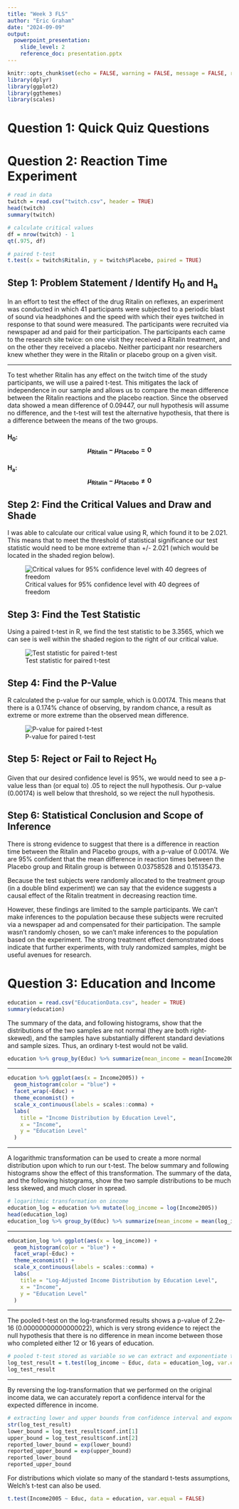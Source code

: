 ```yaml
---
title: "Week 3 FLS"
author: "Eric Graham"
date: "2024-09-09"
output: 
  powerpoint_presentation:
    slide_level: 2
    reference_doc: presentation.pptx
---
```


```r
knitr::opts_chunk$set(echo = FALSE, warning = FALSE, message = FALSE, results = "hide")
library(dplyr)
library(ggplot2)
library(ggthemes)
library(scales)
```

# Question 1: Quick Quiz Questions

# Question 2: Reaction Time Experiment

```r
# read in data
twitch = read.csv("twitch.csv", header = TRUE)
head(twitch)
summary(twitch)

# calculate critical values
df = nrow(twitch) - 1
qt(.975, df)

# paired t-test
t.test(x = twitch$Ritalin, y = twitch$Placebo, paired = TRUE)
```

## Step 1: Problem Statement / Identify H~0~ and H~a~

In an effort to test the effect of the drug Ritalin on reflexes, an experiment was conducted in which 41 participants were subjected to a periodic blast of sound via headphones and the speed with which their eyes twitched in response to that sound were measured. The participants were recruited via newspaper ad and paid for their participation. The participants each came to the research site twice: on one visit they received a Ritalin treatment, and on the other they received a placebo. Neither participant nor researchers knew whether they were in the Ritalin or placebo group on a given visit.

---

To test whether Ritalin has any effect on the twitch time of the study participants, we will use a paired t-test. This mitigates the lack of independence in our sample and allows us to compare the mean difference between the Ritalin reactions and the placebo reaction. Since the observed data showed a mean difference of 0.09447, our null hypothesis will assume no difference, and the t-test will test the alternative hypothesis, that there is a difference between the means of the two groups. 

#### H~0~: $$\mu_{\text{Ritalin}} - \mu_{\text{Placebo}} = 0$$

#### H~a~: $$\mu_{\text{Ritalin}} - \mu_{\text{Placebo}} \neq 0$$

## Step 2: Find the Critical Values and Draw and Shade

I was able to calculate our critical value using R, which found it to be 2.021. This means that to meet the threshold of statistical significance our test statistic would need to be more extreme than +/- 2.021 (which would be located in the shaded region below).

![Critical values for 95% confidence level with 40 degrees of freedom](twitch-critical-values.png)

## Step 3: Find the Test Statistic

Using a paired t-test in R, we find the test statistic to be 3.3565, which we can see is well within the shaded region to the right of our critical value.

![Test statistic for paired t-test](twitch-t-stat.png)

## Step 4: Find the P-Value

R calculated the p-value for our sample, which is 0.00174. This means that there is a 0.174% chance of observing, by random chance, a result as extreme or more extreme than the observed mean difference.

![P-value for paired t-test](twitch-p-value.png)

## Step 5: Reject or Fail to Reject H~0~

Given that our desired confidence level is 95%, we would need to see a p-value less than (or equal to) .05 to reject the null hypothesis. Our p-value (0.00174) is well below that threshold, so we reject the null hypothesis.

## Step 6: Statistical Conclusion and Scope of Inference

There is strong evidence to suggest that there is a difference in reaction time between the Ritalin and Placebo groups, with a p-value of 0.00174. We are 95% confident that the mean difference in reaction times between the Placebo group and Ritalin group is between 0.03758528 and 0.15135473.

Because the test subjects were randomly allocated to the treatment group (in a double blind experiment) we can say that the evidence suggests a causal effect of the Ritalin treatment in decreasing reaction time. 

However, these findings are limited to the sample participants. We can't make inferences to the population because these subjects were recruited via a newspaper ad and compensated for their participation. The sample wasn't randomly chosen, so we can't make inferences to the population based on the experiment. The strong treatment effect demonstrated does indicate that further experiments, with truly randomized samples, might be useful avenues for research.

# Question 3: Education and Income

```r
education = read.csv("EducationData.csv", header = TRUE)
summary(education)
```

The summary of the data, and following histograms, show that the distributions of the two samples are not normal (they are both right-skewed), and the samples have substantially different standard deviations and sample sizes. Thus, an ordinary t-test would not be valid.    

```r
education %>% group_by(Educ) %>% summarize(mean_income = mean(Income2005), sd_income = sd(Income2005), count = n())
```

---

```r
education %>% ggplot(aes(x = Income2005)) +
  geom_histogram(color = "blue") +
  facet_wrap(~Educ) +
  theme_economist() +
  scale_x_continuous(labels = scales::comma) +
  labs(
    title = "Income Distribution by Education Level",
    x = "Income",
    y = "Education Level"
  )
```

---

A logarithmic transformation can be used to create a more normal distribution upon which to run our t-test. The below summary and following histograms show the effect of this transformation. The summary of the data, and the following histograms, show the two sample distributions to be much less skewed, and much closer in spread.

```r
# logarithmic transformation on income
education_log = education %>% mutate(log_income = log(Income2005))
head(education_log)
education_log %>% group_by(Educ) %>% summarize(mean_income = mean(log_income), sd_income = sd(log_income), count = n())
```

---

```r
education_log %>% ggplot(aes(x = log_income)) +
  geom_histogram(color = "blue") +
  facet_wrap(~Educ) +
  theme_economist() +
  scale_x_continuous(labels = scales::comma) +
  labs(
    title = "Log-Adjusted Income Distribution by Education Level",
    x = "Income",
    y = "Education Level"
  )
```


---

The pooled t-test on the log-transformed results shows a p-value of 2.2e-16 (0.00000000000000022), which is very strong evidence to reject the null hypothesis that there is no difference in mean income between those who completed either 12 or 16 years of education.

```r
# pooled t-test stored as variable so we can extract and exponentiate the reported values from the confidence interval
log_test_result = t.test(log_income ~ Educ, data = education_log, var.equal = TRUE)
log_test_result
```

---

By reversing the log-transformation that we performed on the original income data, we can accurately report a confidence interval for the expected difference in income. 

```r
# extracting lower and upper bounds from confidence interval and exponentiating them
str(log_test_result)
lower_bound = log_test_result$conf.int[1]
upper_bound = log_test_result$conf.int[2]
reported_lower_bound = exp(lower_bound)
reported_upper_bound = exp(upper_bound)
reported_lower_bound
reported_upper_bound
```

For distributions which violate so many of the standard t-tests assumptions, Welch's t-test can also be used.

```r
t.test(Income2005 ~ Educ, data = education, var.equal = FALSE)
```